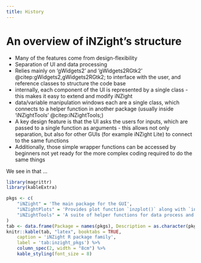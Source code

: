 ```yaml
---
title: History
---
```


# An overview of iNZight's structure

* Many of the features come from design-flexibility
* Separation of UI and data processing
* Relies mainly on 'gWidgets2' and 'gWidgets2RGtk2' @citep:gWidgets2,gWidgets2RGtk2; to interface with the user, and reference classes to structure the code base
* internally, each component of the UI is represented by a single class - this makes it easy to extend and modify iNZight
* data/variable manipulation windows each are a single class, which connects to a helper function in another package (usually inside 'iNZightTools' @citep:iNZightTools;)
* A key design feature is that the UI asks the users for inputs, which are passed to a single function as arguments - this allows not only separation, but also for other GUIs (for example iNZight Lite) to connect to the same functions
* Additionally, those simple wrapper functions can be accessed by beginners not yet ready for the more complex coding required to do the same things

\begin{lstlisting}[language=R,caption=A simple reference class window to filter a level of a factor.,label={lst:rc_filter_example}]
# A simple window to filter a level of a categorical variable
filterWin <- setRefClass('filterWin',
    fields = list(
        GUI = "ANY",
        data = "data.frame",
        variable = "ANY",
        level = "ANY"
    ),
    methods = list(
        initialize = function(gui) {
            initFields(GUI = gui, data = gui$getActiveData())
            win <- gwindow('Filter Level')
            cont <- gvbox(container = win)
            variable <<- gcombobox(names(data), container = cont)
            level <<- gedit("", container = cont)
            okbtn <- gbutton("Filter")
            addHandlerClicked(okbtn, function(h, ...) filterData())
        },
        filterData = function() {
            var <- svalue(variable)
            level <- svalue(level)
            newdata <- iNZightTools::filterLevels(data, var, level)
            GUI$set_data(newdata)
        }
    )
)
\end{lstlisting}

We see in \cref{lst:rc_filter_example} that ...


```r
library(magrittr)
library(kableExtra)

pkgs <- c(
    "iNZight" = 'The main package for the GUI',
    "iNZightPlots" = 'Provides plot function `inzplot()` along with `inzsummary()` for descriptive statistics and `inzinference()` for inference and hypothesis testing.',
    "iNZightTools" = 'A suite of helper functions for data process and variable manipulation.'
)
tab <- data.frame(Package = names(pkgs), Description = as.character(pkgs))
knitr::kable(tab, "latex", booktabs = TRUE,
    caption = 'iNZight R package family',
    label = 'tab:inzight_pkgs') %>%
    column_spec(2, width = "8cm") %>%
    kable_styling(font_size = 8)
```
